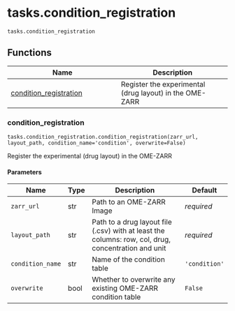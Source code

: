 # tasks.condition_registration { #operetta_compose.tasks.condition_registration }

`tasks.condition_registration`



## Functions

| Name | Description |
| --- | --- |
| [condition_registration](#operetta_compose.tasks.condition_registration.condition_registration) | Register the experimental (drug layout) in the OME-ZARR |

### condition_registration { #operetta_compose.tasks.condition_registration.condition_registration }

`tasks.condition_registration.condition_registration(zarr_url, layout_path, condition_name='condition', overwrite=False)`

Register the experimental (drug layout) in the OME-ZARR

#### Parameters

| Name             | Type   | Description                                                                                         | Default       |
|------------------|--------|-----------------------------------------------------------------------------------------------------|---------------|
| `zarr_url`       | str    | Path to an OME-ZARR Image                                                                           | _required_    |
| `layout_path`    | str    | Path to a drug layout file (.csv) with at least the columns: row, col, drug, concentration and unit | _required_    |
| `condition_name` | str    | Name of the condition table                                                                         | `'condition'` |
| `overwrite`      | bool   | Whether to overwrite any existing OME-ZARR condition table                                          | `False`       |

